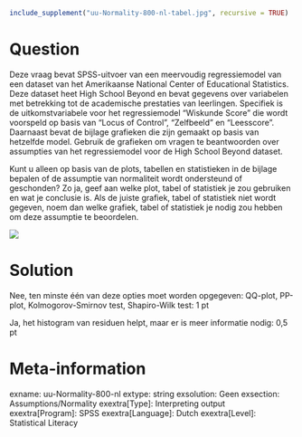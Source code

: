 ```r
include_supplement("uu-Normality-800-nl-tabel.jpg", recursive = TRUE)
```

Question
========
Deze vraag bevat SPSS-uitvoer van een meervoudig regressiemodel van een dataset van het Amerikaanse National Center of Educational Statistics. Deze dataset heet High School Beyond en bevat gegevens over variabelen met betrekking tot de academische prestaties van leerlingen. Specifiek is de uitkomstvariabele voor het regressiemodel "Wiskunde Score" die wordt voorspeld op basis van "Locus of Control", "Zelfbeeld" en "Leesscore". Daarnaast bevat de bijlage grafieken die zijn gemaakt op basis van hetzelfde model. Gebruik de grafieken om vragen te beantwoorden over assumpties van het regressiemodel voor de High School Beyond dataset.

Kunt u alleen op basis van de plots, tabellen en statistieken in de bijlage bepalen of de assumptie van normaliteit wordt ondersteund of geschonden? Zo ja, geef aan welke plot, tabel of statistiek je zou gebruiken en wat je conclusie is. Als de juiste grafiek, tabel of statistiek niet wordt gegeven, noem dan welke grafiek, tabel of statistiek je nodig zou hebben om deze assumptie te beoordelen. 

![](uu-Normality-800-nl-tabel.jpg)
  

Solution
========
  
Nee, ten minste één van deze opties moet worden opgegeven: QQ-plot, PP-plot, Kolmogorov-Smirnov test, Shapiro-Wilk test: 1 pt

Ja, het histogram van residuen helpt, maar er is meer informatie nodig: 0,5 pt

Meta-information
================
exname: uu-Normality-800-nl
extype: string
exsolution: Geen
exsection: Assumptions/Normality
exextra[Type]: Interpreting output
exextra[Program]: SPSS
exextra[Language]: Dutch
exextra[Level]: Statistical Literacy
